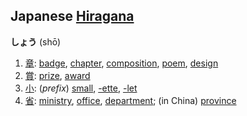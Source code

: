 == Japanese [[Hiragana]] ==
'''しょう''' (shō)

# [[章]]: [[badge]], [[chapter]], [[composition]], [[poem]], [[design]]
# [[賞]]: [[prize]], [[award]]
# [[小]]: (''prefix'') [[small]], [[-ette]], [[-let]]
# [[省]]: [[ministry]], [[office]], [[department]]; (in China) [[province]]